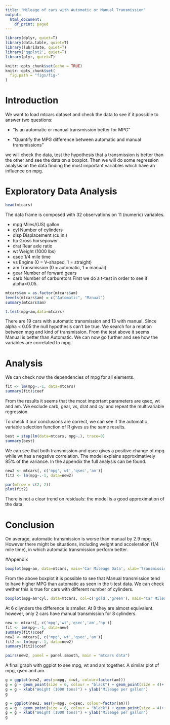 ---
title: "Mileage of cars with Automatic or Manual Transmission"
output:
  html_document:
    df_print: paged
---
```{r load, include=FALSE}
library(dplyr, quiet=T)
library(data.table, quiet=T)
library(lubridate, quiet=T)
library('ggplot2', quiet=T)
library(plyr, quiet=T) 
```
```{r setup, include=FALSE}
knitr::opts_chunk$set(echo = TRUE)
knitr::opts_chunk$set(
  fig.path = "figs/fig-"
)
```
# Introduction

We want to load mtcars dataset and check the data to see if it possible to answer two questions:

- "Is an automatic or manual transmission better for MPG"

- "Quantify the MPG difference between automatic and manual transmissions"

we will check the data, test the hypothesis that a transmission is better than the other and see the data on a boxplot.
Then we will do some regression analysis on the data finding the most important variables which have an influence on mpg.

# Exploratory Data Analysis

```{r}
head(mtcars)
```

The data frame is composed with 32 observations on 11 (numeric) variables.

-	mpg	Miles/(US) gallon
-	cyl	Number of cylinders
-	disp	Displacement (cu.in.)
-	hp	Gross horsepower
-	drat	Rear axle ratio
-	wt	Weight (1000 lbs)
-	qsec	1/4 mile time
-	vs	Engine (0 = V-shaped, 1 = straight)
-	am	Transmission (0 = automatic, 1 = manual)
-	gear	Number of forward gears
-	carb	Number of carburetors
First we do a t-test in order to see if alpha<0.05.
```{r}
mtcars$am = as.factor(mtcars$am)
levels(mtcars$am) = c("Automatic", "Manual")
summary(mtcars$am)

t.test(mpg~am,data=mtcars)
```

There are 19 cars with automatic transmission and 13 with manual.
Since alpha < 0.05 the null hypothesis can't be true. We search for a relation between mpg and kind of transmission. From the test above it seems Manual is better than Automatic.
We can now go further and see how the variables are correlated to mpg.

# Analysis 

We can check now the dependencies of mpg for all elements.
```{r}
fit <- lm(mpg~.-1, data=mtcars)
summary(fit)$coef
```
From the results it seems that the most important parameters are qsec, wt and am. We exclude carb, gear, vs, drat and cyl and repeat the multivariable regression.

To check if our conclusions are correct, we can see if the automatic variable selection function of R gives us the same results.
```{r}
best = step(lm(data=mtcars, mpg~.), trace=0)
summary(best)
```
We can see that both transmission and qsec gives a positive change of mpg while wt has a negative correlation.
The model explains approximatively 85% of the variance.
In the appendix the full analysis can be found.
```{r}
new2 <- mtcars[, c('mpg','wt','qsec','am')]
fit2 <- lm(mpg~.-1, data=new2)
```
```{r}
par(mfrow = c(2, 2))
plot(fit2)
```

There is not a clear trend on residuals: the model is a good approximation of the data.

# Conclusion

On average, automatic transmission is worse than manual by 2.9 mpg. However there might be situations, including weight and acceleration (1/4 mile time), in which automatic transmission perform better.

#Appendix

```{r}
boxplot(mpg~am, data=mtcars, main='Car Mileage Data', xlab='Transmission',ylab='Miles per Gallon', col=c('blue','red'), ylim=c(5,35))
```

From the above boxplot it is possible to see that Manual  transmission tend to have higher MPG than automatic as seen in the t-test data. 
We can check wether this is true for cars with different number of cylinders.
```{r}
boxplot(mpg~am*cyl, data=mtcars, col=c('gold','green'), main='Car Mileage Data', xlab='Transmission / Cylinders',ylab='Miles per Gallon', ylim=c(5,35))
```


 At 6 cilynders the difference is smaller. At 8 they are almost equivalent. however, only 2 cars have manual transmission for 8 cylinders.

```{r}
new <- mtcars[, c('mpg','wt','qsec','am','hp')]
fit <- lm(mpg~.-1, data=new)
summary(fit)$coef
new2 <- mtcars[, c('mpg','wt','qsec','am')]
fit2 <- lm(mpg~.-1, data=new2)
summary(fit2)$coef
```

```{r}
pairs(new2, panel = panel.smooth, main = "mtcars data")
```


A final graph with ggplot to see mpg, wt and am together. A similar plot of mpg, qsec and am.

```{r}
g = ggplot(new2, aes(y=mpg, x=wt, colour=factor(am)))
g = g + geom_point(size = 6, colour = "black") + geom_point(size = 4)+ geom_smooth(method = lm, se = FALSE, colour = "black")
g = g + xlab("Weight (1000 tons)") + ylab("Mileage per gallon")
g
```
```{r}
g = ggplot(new2, aes(y=mpg, x=qsec, colour=factor(am)))
g = g + geom_point(size = 6, colour = "black") + geom_point(size = 4)+ geom_smooth(method = lm, se = FALSE, colour = "black")
g = g + xlab("Weight (1000 tons)") + ylab("Mileage per gallon")
g
```
